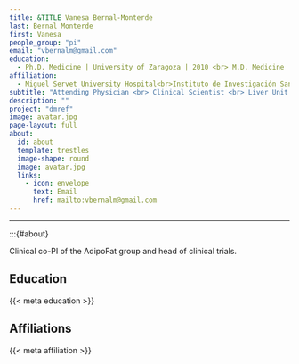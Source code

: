 ```yaml
---
title: &TITLE Vanesa Bernal-Monterde
last: Bernal Monterde
first: Vanesa
people_group: "pi"
email: "vbernalm@gmail.com"
education:
  - Ph.D. Medicine | University of Zaragoza | 2010 <br> M.D. Medicine | University of Zaragoza | 2004 
affiliation: 
  - Miguel Servet University Hospital<br>Instituto de Investigación Sanitaria Aragón
subtitle: "Attending Physician <br> Clinical Scientist <br> Liver Unit <br> GI department"
description: ""
project: "dmref"
image: avatar.jpg
page-layout: full
about: 
  id: about
  template: trestles
  image-shape: round
  image: avatar.jpg
  links:
    - icon: envelope
      text: Email
      href: mailto:vbernalm@gmail.com
---
```


<hr>


:::{#about}

Clinical co-PI of the AdipoFat group and head of clinical trials.



## Education
{{< meta education >}}

## Affiliations
{{< meta affiliation >}}


